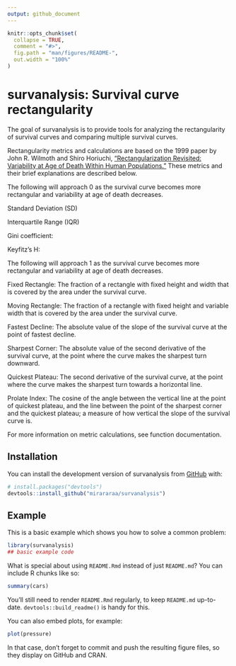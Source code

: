 ```yaml
---
output: github_document
---
```


<!-- README.md is generated from README.Rmd. Please edit that file -->

```r
knitr::opts_chunk$set(
  collapse = TRUE,
  comment = "#>",
  fig.path = "man/figures/README-",
  out.width = "100%"
)
```

# survanalysis: Survival curve rectangularity

<!-- badges: start -->
<!-- badges: end -->

The goal of survanalysis is to provide tools for analyzing the rectangularity of survival curves and comparing multiple survival curves. 

Rectangularity metrics and calculations are based on the 1999 paper by John R. Wilmoth and Shiro Horiuchi, ["Rectangularization Revisited: Variability at Age of Death Within Human Populations."](https://link.springer.com/article/10.2307/2648085) These metrics and their brief explanations are described below.


The following will approach 0 as the survival curve becomes more rectangular and variability at age of death decreases.

  Standard Deviation (SD)
  
  Interquartile Range (IQR)
  
  Gini coefficient: 
  
  Keyfitz's H:


The following will approach 1 as the survival curve becomes more rectangular and variability at age of death decreases.

  Fixed Rectangle: The fraction of a rectangle with fixed height and width that is covered by the area under the survival curve.
  
  Moving Rectangle: The fraction of a rectangle with fixed height and variable width that is covered by the area under the survival curve.
  
  Fastest Decline: The absolute value of the slope of the survival curve at the point of fastest decline.
  
  Sharpest Corner: The absolute value of the second derivative of the survival curve, at the point where the curve makes the sharpest turn downward.
  
  Quickest Plateau: The second derivative of the survival curve, at the point where the curve makes the sharpest turn towards a horizontal line.
  
  Prolate Index: The cosine of the angle between the vertical line at the point of quickest plateau, and the line between the point of the sharpest corner and the quickest plateau; a measure of how vertical the slope of the survival curve is.

For more information on metric calculations, see function documentation.


## Installation

You can install the development version of survanalysis from [GitHub](https://github.com/) with:

``` r
# install.packages("devtools")
devtools::install_github("mirararaa/survanalysis")
```

## Example

This is a basic example which shows you how to solve a common problem:

```r
library(survanalysis)
## basic example code
```

What is special about using `README.Rmd` instead of just `README.md`? You can include R chunks like so:

```r
summary(cars)
```

You'll still need to render `README.Rmd` regularly, to keep `README.md` up-to-date. `devtools::build_readme()` is handy for this.

You can also embed plots, for example:

```r
plot(pressure)
```

In that case, don't forget to commit and push the resulting figure files, so they display on GitHub and CRAN.
